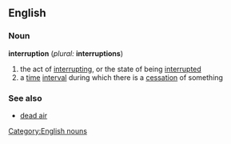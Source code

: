==English==
===Noun===
'''interruption''' (''plural:'' '''interruptions''')
# the act of [[interrupt]]ing, or the state of being [[interrupt]]ed
# a [[time]] [[interval]] during which there is a [[cessation]] of something
===See also===
*[[dead air]]
[[Category:English nouns]]